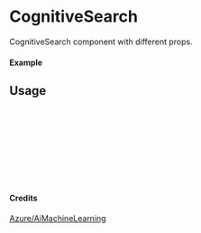 
<Meta of={CognitiveSearch} title="Azure/AiMachineLearning/CognitiveSearch" />

# CognitiveSearch

CognitiveSearch component with different props.

#### Example

<Canvas of={CognitiveSearch.Primary} />

## Usage

```ts
import { CognitiveSearch } from "yadl-ui";

const Example = () => {
  return (
      <CognitiveSearch />
  );
};

export default Example;
```

#### Credits
[Azure/AiMachineLearning](https://learn.microsoft.com/en-us/azure/architecture/icons/)
